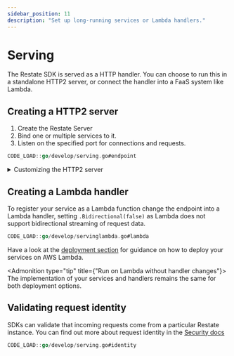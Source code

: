 ```yaml
---
sidebar_position: 11
description: "Set up long-running services or Lambda handlers."
---
```




# Serving
The Restate SDK is served as a HTTP handler. You can choose to run this in a
standalone HTTP2 server, or connect the handler into a FaaS system like Lambda.

## Creating a HTTP2 server
1. Create the Restate Server
2. Bind one or multiple services to it.
3. Listen on the specified port for connections and requests.

```go
CODE_LOAD::go/develop/serving.go#endpoint
```

<details className={"grey-details"}>
    <summary>Customizing the HTTP2 server</summary>

    If you need to customize the HTTP2 server, or serve over HTTP1.1
    you can call `.Handler()` instead of `Start()`, and then use the
    handler as normal. To discover services over HTTP1.1 you must
    provide the `--use-http1.1` CLI flag.

    ```go
    CODE_LOAD::go/develop/serving.go#custom_endpoint
    ```

    By default, this handler will advertise itself as working
    bidirectionally; the SDK will try to get completions from the runtime
    during execution.

    However, you can use the method `.Bidirectional(false)` on the endpoint
    builder to change this on platforms that do not support bidirectional
    communication, such as Lambda. If you don't do this your handler may get
    stuck.
</details>

## Creating a Lambda handler

To register your service as a Lambda function change the endpoint into a Lambda handler,
setting `.Bidirectional(false)` as Lambda does not support bidirectional streaming
of request data.
```go
CODE_LOAD::go/develop/servinglambda.go#lambda
```

Have a look at the [deployment section](/category/aws--aws-lambda)
for guidance on how to deploy your services on AWS Lambda.

<Admonition type="tip" title={"Run on Lambda without handler changes"}>
    The implementation of your services and handlers remains the same for both deployment options.
</Admonition>

## Validating request identity

SDKs can validate that incoming requests come from a particular Restate
instance. You can find out more about request identity in the [Security docs](/operate/security#locking-down-service-access)

```go
CODE_LOAD::go/develop/serving.go#identity
```
